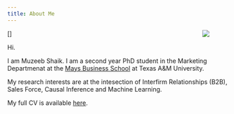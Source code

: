 ```yaml
---
title: About Me
---
```


[<img src="images/muzeeb.jpg" style="max-width:30%;min-width:60px;float:right;" />]


Hi. 

I am Muzeeb Shaik.  I am a second year PhD student in the Marketing Departmenat at the [Mays Business School](https://mays.tamu.edu/) at Texas A&M University.

My research interests are at the intesection of Interfirm Relationships (B2B), Sales Force, Causal Inference and Machine Learning. 

 

My full CV is available [here](files/Muzeeb_Shaik_CV_May_2020.pdf).